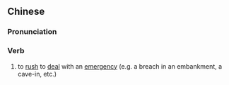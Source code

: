 ==Chinese==
{{zh-forms|s=抢险}}

===Pronunciation===
{{zh-pron
|m=qiǎngxiǎn
|c=coeng2 him2
|mn=qz,xm:chhiúⁿ-hiám/zz:chhióⁿ-hiám
|cat=v
}}

===Verb===
{{zh-verb}}

# to [[rush]] to [[deal]] with an [[emergency]] (e.g. a breach in an embankment, a cave-in, etc.)